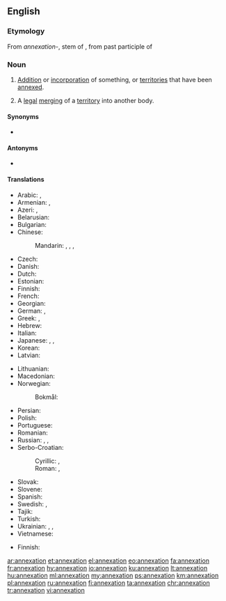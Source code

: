 ==English==
{{wikipedia}}

===Etymology===
From {{etyl|ML.|en}} ''annexation-'', stem of {{m|la|annexatio||action of annexing}}, from past participle of {{m|la|annecto|}}

===Noun===
{{en-noun}}

# [[addition|Addition]] or [[incorporation]] of something, or [[territories]] that have been [[annexed]].
# {{lb|en|legal}} A [[legal]] [[merging]] of a [[territory]] into another body.

====Synonyms====
* {{l|en|annexion}} {{qualifier|obsolete}}

====Antonyms====
* {{l|en|separation}}

====Translations====
{{trans-top|addition or incorporation of something}}
* Arabic: {{t|ar|ضَمّ|m}}, {{t|ar|إِلْحَاق|m}}
* Armenian: {{t+|hy|անեքսիա|sc=Armn}}, {{t|hy|անեքսիոնիզմ}}
* Azeri: {{t|az|anneksiya}}, {{t|az|ilhaq}}
* Belarusian: {{t|be|анэ́ксія|f|sc=Cyrl}}
* Bulgarian: {{t+|bg|ане́ксия|f|sc=Cyrl}}
* Chinese:
*: Mandarin: {{t+|cmn|併吞|sc=Hani}}, {{t+|cmn|并吞|tr=bìngtūn|sc=Hani}}, {{t+|cmn|合併|sc=Hani}}, {{t+|cmn|合并|tr=hébìng|sc=Hani}}
* Czech: {{t+|cs|anexe|f}}
* Danish: {{t|da|annektion}}
* Dutch: {{t+|nl|annexatie|f}}
* Estonian: {{t|et|anneksioon}}
* Finnish: {{t+|fi|liittäminen}}
* French: {{t+|fr|annexion|f}}
* Georgian: {{t|ka|ანექსია|sc=Geor}}
* German: {{t+|de|Annexion|f}}, {{t+|de|Anschluss|m}}
* Greek: {{t+|el|προσάρτηση|sc=Grek}}, {{t+|el|προσθήκη|sc=Grek}}
* Hebrew: {{t|he|סיפוח|tr=sipúakh|alt=סיפוח \ סִפּוּחַ|sc=Hebr}}
* Italian: {{t+|it|annessione|f}}
* Japanese: {{t|ja|編入|tr=へんにゅう, hennyū|sc=Jpan}}, {{t+|ja|併合|tr=へいごう, heigō|sc=Jpan}}, {{t+|ja|付加|tr=ふか, fuka|sc=Jpan}}
* Korean: {{t+|ko|병합|sc=Kore}}
* Latvian: {{t|lv|aneksija|f}}
{{trans-mid}}
* Lithuanian: {{t+|lt|aneksija|f}}
* Macedonian: {{t|mk|ане́ксија|f|sc=Cyrl}}
* Norwegian:
*: Bokmål: {{t|nb|anneksjon|m}}
* Persian: {{t+|fa|الحاق|tr=elhâq|sc=fa-Arab}}
* Polish: {{t+|pl|aneksja|f}}
* Portuguese: {{t+|pt|anexação|f}}
* Romanian: {{t+|ro|anexare|f}}
* Russian: {{t+|ru|анне́ксия|f|tr=annɛ́ksija}}, {{t+|ru|присоедине́ние|n}}, {{t+|ru|а́ншлю́с|m}}
* Serbo-Croatian:
*: Cyrillic: {{t|sh|анексија|f|sc=Cyrl}}, {{t|sh|анексирање|n|sc=Cyrl}}
*: Roman: {{t+|sh|aneksija|f}}, {{t|sh|aneksiranje|n}}
* Slovak: {{t|sk|anexia|f}}
* Slovene: {{t|sl|aneksija|f}}
* Spanish: {{t+|es|anexión|f}}
* Swedish: {{t|sv|annektering}}, {{t|sv|annexion|c}}
* Tajik: {{t|tg|илҳоқ|sc=Cyrl}}
* Turkish: {{t+|tr|ilhak}}
* Ukrainian: {{t+|uk|ане́ксія|f|sc=Cyrl}}, {{t|uk|приє́днання|n|sc=Cyrl}}, {{t|uk|а́ншлю́с|m|sc=Cyrl}}
* Vietnamese: {{t|vi|phụ vào|alt=sự phụ vào}}
{{trans-bottom}}

{{trans-top|legal merging of territory}}
* Finnish: {{t+|fi|liittäminen}}
{{trans-mid}}
{{trans-bottom}}

[[ar:annexation]]
[[et:annexation]]
[[el:annexation]]
[[eo:annexation]]
[[fa:annexation]]
[[fr:annexation]]
[[hy:annexation]]
[[io:annexation]]
[[ku:annexation]]
[[lt:annexation]]
[[hu:annexation]]
[[ml:annexation]]
[[my:annexation]]
[[ps:annexation]]
[[km:annexation]]
[[pl:annexation]]
[[ru:annexation]]
[[fi:annexation]]
[[ta:annexation]]
[[chr:annexation]]
[[tr:annexation]]
[[vi:annexation]]